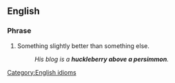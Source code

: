 ==English==

===Phrase===
{{infl|en|phrase|head=[[huckleberry]] above a [[persimmon]]}}

# Something slightly better than something else.
#: ''His blog is a '''huckleberry above a persimmon'''.''

[[Category:English idioms]]